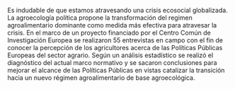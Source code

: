 \setlength{\baselineskip}{30pt}

Es indudable de que estamos atravesando una crisis ecosocial globalizada. La agroecología política propone la transformación del regimen agroalimentario dominante como medida más efectiva para atravesar la crisis. En el marco de un proyecto financiado por el Centro Común de Investigación Europea se realizaron 55 entrevistas en campo con el fin de conocer la percepción de los agricultores acerca de las Políticas Públicas Europeas del sector agrario. Según un análisis estadístico se realizó el diagnóstico del actual marco normativo y se sacaron conclusiones para mejorar el alcance de las Políticas Públicas en vistas catalizar la transición hacia un nuevo régimen agroalimentario de base agroecológica.